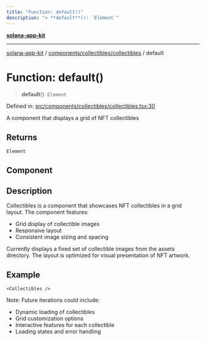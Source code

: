 ```yaml
---
title: "Function: default()"
description: "> **default**(): `Element`"
---
```


[**solana-app-kit**](../../../../README.mdx)

***

[solana-app-kit](../../../../README.mdx) / [components/collectibles/collectibles](../README.mdx) / default

# Function: default()

> **default**(): `Element`

Defined in: [src/components/collectibles/collectibles.tsx:30](https://github.com/SendArcade/solana-social-starter/blob/b27156124ee1831d644b1af765e8d55a2885cd4f/src/components/collectibles/collectibles.tsx#L30)

A component that displays a grid of NFT collectibles

## Returns

`Element`

## Component

## Description

Collectibles is a component that showcases NFT collectibles in a grid layout.
The component features:
- Grid display of collectible images
- Responsive layout
- Consistent image sizing and spacing

Currently displays a fixed set of collectible images from the assets directory.
The layout is optimized for visual presentation of NFT artwork.

## Example

```tsx
<Collectibles />
```

Note: Future iterations could include:
- Dynamic loading of collectibles
- Grid customization options
- Interactive features for each collectible
- Loading states and error handling
